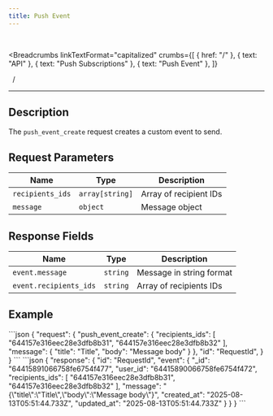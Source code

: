 ```yaml
---
title: Push Event
---
```


<br />



<Breadcrumbs
  linkTextFormat="capitalized"
  crumbs={[
    { href: "/" },
    { text: "API" },
    { text: "Push Subscriptions" },
    { text: "Push Event" },
  ]}
>
  <Icon slot="index" name="seti:powershell" />
  <span slot="separator">&nbsp;&nbsp;/&nbsp;</span>
</Breadcrumbs>

---


## Description

> <Badge text="wss" variant="tip" size="large" />
> <Badge text="push_event_create" size="large" />

The `push_event_create` request сreates a custom event to send.

## Request Parameters

| Name             | Type            | Description            |
| ---------------- | --------------- | ---------------------- |
| `recipients_ids` | `array[string]` | Array of recipient IDs |
| `message`        | `object`        | Message object         |

## Response Fields

| Name                   | Type     | Description              |
| ---------------------- | -------- | ------------------------ |
| `event.message`        | `string` | Message in string format |
| `event.recipients_ids` | `string` | Array of recipients IDs  |

## Example

<Tabs>
  <TabItem label="Request">
```json
{
  "request": {
    "push_event_create": {
      "recipients_ids": [
        "644157e316eec28e3dfb8b31",
        "644157e316eec28e3dfb8b32"
      ],
      "message": {
        "title": "Title",
        "body": "Message body"
      }
    },
    "id": "RequestId",
  }
}
```
  </TabItem>  
</Tabs>

<Tabs>
  <TabItem label="Response">
```json
{
  "response": {
    "id": "RequestId",
    "event": {
      "_id": "64415891066758fe6754f477",
      "user_id": "64415890066758fe6754f472",
      "recipients_ids": [
        "644157e316eec28e3dfb8b31",
        "644157e316eec28e3dfb8b32"
      ],
      "message": "{\"title\":\"Title\",\"body\":\"Message body\"}",
      "created_at": "2025-08-13T05:51:44.733Z",
      "updated_at": "2025-08-13T05:51:44.733Z"
    }
  }
}
```
  </TabItem>  
</Tabs>

<script
  src="https://giscus.app/client.js"
  data-repo="Oleksandr1414/cathedra-slytherin"
  data-repo-id="R_kgDOI8uafg"
  data-category="[ВВЕДІТЬ CATEGORY NAME]"
  data-category-id="[ВВЕДІТЬ CATEGORY ID]"
  data-mapping="pathname"
  data-strict="0"
  data-reactions-enabled="1"
  data-emit-metadata="0"
  data-input-position="bottom"
  data-theme="transparent_dark"
  data-lang="uk"
  crossorigin="anonymous"
  async
></script>
